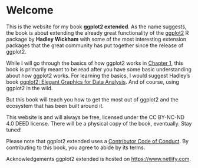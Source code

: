 # Welcome {.unnumbered}

This is the website for my book **ggplot2 extended**. As the name suggests, the book is about extending the already great functionality of the [ggplot2](https://ggplot2.tidyverse.org/) R package by **Hadley Wickham** with some of the most interesting extension packages that the great community has put together since the release of ggplot2.

While I will go through the basics of how ggplot2 works in [Chapter 1](https://ggplot2-extended-book.com/ggplot2), this book is primarily meant to be read after you have some basic understanding about how ggplot2 works. For learning the basics, I would suggest Hadley's book [ggplot2: Elegant Graphics for Data Analysis](https://ggplot2-book.org/). And of course, using ggplot2 in the wild.

But this book will teach you how to get the most out of ggplot2 and the ecosystem that has been built around it.

This website is and will always be free, licensed under the CC BY-NC-ND 4.0 DEED license. There will be a physical copy of the book, eventually. Stay tuned!

Please note that ggplot2 extended uses a [Contributor Code of Conduct](https://www.contributor-covenant.org/version/2/1/code_of_conduct/). By contributing to this book, you agree to abide by its terms.

Acknowledgements ggplot2 extended is hosted on <https://www.netlify.com>.